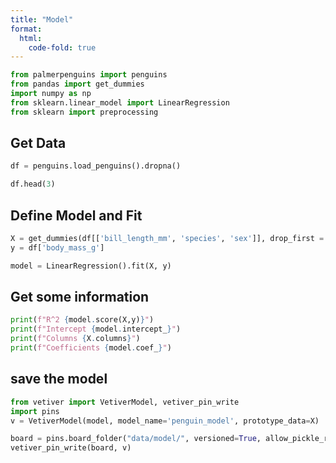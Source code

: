 ```yaml
---
title: "Model"
format:
  html:
    code-fold: true
---
```



```python
from palmerpenguins import penguins
from pandas import get_dummies
import numpy as np
from sklearn.linear_model import LinearRegression
from sklearn import preprocessing
```

## Get Data


```python
df = penguins.load_penguins().dropna()

df.head(3)
```

## Define Model and Fit


```python
X = get_dummies(df[['bill_length_mm', 'species', 'sex']], drop_first = True)
y = df['body_mass_g']

model = LinearRegression().fit(X, y)
```

## Get some information


```python
print(f"R^2 {model.score(X,y)}")
print(f"Intercept {model.intercept_}")
print(f"Columns {X.columns}")
print(f"Coefficients {model.coef_}")
```

## save the model

```python
from vetiver import VetiverModel, vetiver_pin_write
import pins
v = VetiverModel(model, model_name='penguin_model', prototype_data=X)

board = pins.board_folder("data/model/", versioned=True, allow_pickle_read=True)
vetiver_pin_write(board, v)



```


